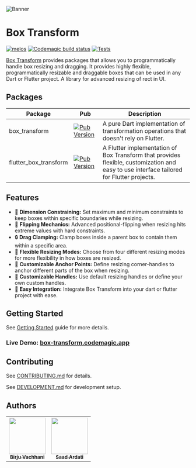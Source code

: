 ![Banner](https://raw.githubusercontent.com/BirjuVachhani/box_transform/main/docs/assets/banner.png)

# Box Transform

[![melos](https://img.shields.io/badge/maintained%20with-melos-f700ff.svg?style=flat-square)](https://github.com/invertase/melos) [![Codemagic build status](https://api.codemagic.io/apps/63dd4d4ae6be1d561b8f45d2/63dd4d4ae6be1d561b8f45d1/status_badge.svg)](https://codemagic.io/apps/63dd4d4ae6be1d561b8f45d2/63dd4d4ae6be1d561b8f45d1/latest_build) [![Tests](https://github.com/BirjuVachhani/box_transform/workflows/Tests/badge.svg?branch=main)](https://github.com/BirjuVachhani/box_transform/actions)

[Box Transform](github) provides packages that allows you to programmatically handle box resizing and dragging.
It provides highly flexible, programmatically resizable and draggable boxes that can be used in any Dart or Flutter
project. A library for advanced resizing of rect in UI.

## Packages

| Package               | Pub                                                                                                                            | Description                                                                                                                              |
|-----------------------|--------------------------------------------------------------------------------------------------------------------------------|------------------------------------------------------------------------------------------------------------------------------------------|
| box_transform         | [![Pub Version](https://img.shields.io/pub/v/box_transform?label=Pub)](https://pub.dev/packages/box_transform)                 | A pure Dart implementation of transformation operations that doesn't rely on Flutter.                                                    |
| flutter_box_transform | [![Pub Version](https://img.shields.io/pub/v/flutter_box_transform?label=Pub)](https://pub.dev/packages/flutter_box_transform) | A Flutter implementation of Box Transform that provides flexible, customization and easy to use interface tailored for Flutter projects. |


## Features

* 📏 **Dimension Constraining:** Set maximum and minimum constraints to keep boxes within specific boundaries while resizing.
* 🔁 **Flipping Mechanics:** Advanced positional-flipping when resizing hits extreme values with hard constraints.
* 🔒 **Drag Clamping:** Clamp boxes inside a parent box to contain them within a specific area.
* 🎨 **Flexible Resizing Modes:** Choose from four different resizing modes for more flexibility in how boxes are resized.
* 📍 **Customizable Anchor Points:** Define resizing corner-handles to anchor different parts of the box when resizing.
* 🎨 **Customizable Handles:** Use default resizing handles or define your own custom handles.
* 🚀 **Easy Integration:** Integrate Box Transform into your dart or flutter project with ease.

## Getting Started

See [Getting Started](https://docs.page/BirjuVachhani/box_transform/flutter_get_started) guide for more details.

### Live Demo: [box-transform.codemagic.app](https://box-transform.codemagic.app)

## Contributing

See [CONTRIBUTING.md](https://github.com/BirjuVachhani/adaptive_theme/blob/main/CONTRIBUTING.md) for details.

See [DEVELOPMENT.md](https://github.com/BirjuVachhani/adaptive_theme/blob/main/development.md) for development setup.

## Authors

<table>
  <tr>
    <td align="center"><a href="https://github.com/birjuvachhani"><img src="https://avatars.githubusercontent.com/u/20423471?s=100" width="100px;" alt=""/><br /><sub><b>Birju Vachhani</b></sub></a></td>
    <td align="center"><a href="https://github.com/SwissCheese5"><img src="https://avatars.githubusercontent.com/u/7407478?v=4" width="100px;" alt=""/><br /><sub><b>Saad Ardati</b></sub></a></td>
  </tr>
</table>

[github]: https://github.com/BirjuVachhani/box_transform
[docsite]: https://docs.page/BirjuVachhani/box_transform
[pubdev]: https://pub.dev/packages/box_transform